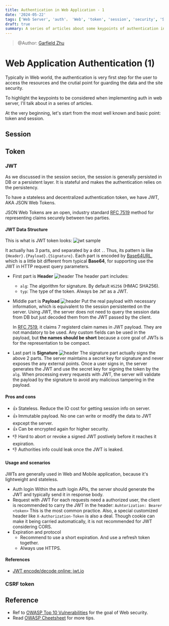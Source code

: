 ```yaml
---
title: Authentication in Web Application - 1
date: '2024-05-22'
tags: ['Web Server', 'auth'， 'Web', 'token', 'session', 'security', 'SQL', 'Learning']
draft: true
summary: A series of articles about some keypoints of authentication in Web server. This article is focusing on tokens and sessions.
---
```

> @Author: [Garfield Zhu](https://github.com/GarfieldZHU/)

# Web Application Authentication (1)

Typically in Web world, the authentication is very first step for the user to access the resources and the crutial point for guarding the data and the site security.

To highlight the keypoints to be considered when implementing auth in web server, I'll talk about in a series of articles.

At the very beginning, let's start from the most well known and basic point: token and session.


## Session



## Token



### JWT

As we discussed in the session secion, the session is generally persisted in DB or a persistent layer. It is stateful and makes the authentication relies on the persistency.

To have a stateless and decentralized authentication token, we have JWT, AKA JSON Web Tokens.

JSON Web Tokens are an open, industry standard [RFC 7519](https://datatracker.ietf.org/doc/html/rfc7519) method for representing claims securely between two parties.

#### JWT Data Structure

This is what is JWT token looks:
![jwt sample](https://github.com/GarfieldZHU/alohayo.blog/blob/main/public/static/images/auth/jwt-sample.png?raw=true)

It actually has 3 parts, and separated by a dot `.`. Thus, its pattern is like `{Header}.{Payload}.{Signature}`.
Each part is encoded by [Base64URL](https://wiki.tcl-lang.org/page/base64url), which is a little bit different from typical **Base64**, for supporting use the JWT in HTTP request query parameters.

- First part is **Header**
  ![header](https://github.com/GarfieldZHU/alohayo.blog/blob/main/public/static/images/auth/jwt-header.png?raw=true)
  The header part includes:
  - `alg`: The algorithm for signature. By default `HS256` (HMAC SHA256).
  - `typ`: The type of the token. Always be `JWT` as a JWT.

- Middle part is **Payload**
  ![header](https://github.com/GarfieldZHU/alohayo.blog/blob/main/public/static/images/auth/jwt-payload.png?raw=true)
  Put the real payload with necessary information, which is equivalent to the session persistented on the server.
  Using JWT, the server does not need to query the session data from DB but just decoded them from the JWT passed by the client.

  In [RFC 7519](https://datatracker.ietf.org/doc/html/rfc7519#section-4.1), it claims 7 registerd claim names in JWT payload. They are not mandatory to be used.
  Any custom fields can be used in the payload, but **the names should be short** because a core goal of JWTs is for the representation to be compact.

- Last part is **Signature**
  ![header](https://github.com/GarfieldZHU/alohayo.blog/blob/main/public/static/images/auth/jwt-sig.png?raw=true)
  The signature part actually signs the above 2 parts. The server maintains a secret key for signature and never exposes the any external points.
  Once a user signs in, the server generates the JWT and use the secret key for signing the token by the `alg`.
  When processing every requests with JWT, the server will validate the payload by the signature to avoid any malicious tampering in the payload.

#### Pros and cons
- 👍 Stateless. Reduce the IO cost for getting session info on server.
- 👍 Immutable payload. No one can write or modify the data to JWT expcept the server.
- 👍 Can be encrypted again for higher security.
- 👎 Hard to abort or revoke a signed JWT postively before it reaches it expiration.
- 👎 Authorities info could leak once the JWT is leaked.

#### Usage and scenarios
JWTs are generally used in Web and Mobile application, because it's lightweight and stateless.
- Auth login
  Within the auth login APIs, the server should generate the JWT and typically send it in response body.
- Request with JWT
  For each requests need a authorized user, the client is recommended to carry the JWT in the header:
  `Auhtorization: Bearer <token>`
  This is the most common practice. Also, a special customized header like `X-Authorization-Token` is also a deal.
  Though cookie can make it being carried automatically, it is not recommended for JWT considering CORS.
- Expiration and protocol
  - Recommend to use a short expiration. And use a refresh token together.
  - Always use HTTPS.


#### References
- [JWT encode/decode online: jwt.io](https://jwt.io/)

### CSRF token




## Reference
- Ref to [OWASP Top 10 Vulnerabilities](https://owasp.org/www-project-top-ten/) for the goal of Web security.
- Read [OWASP Cheetsheet](https://cheatsheetseries.owasp.org/index.html) for more tips.
